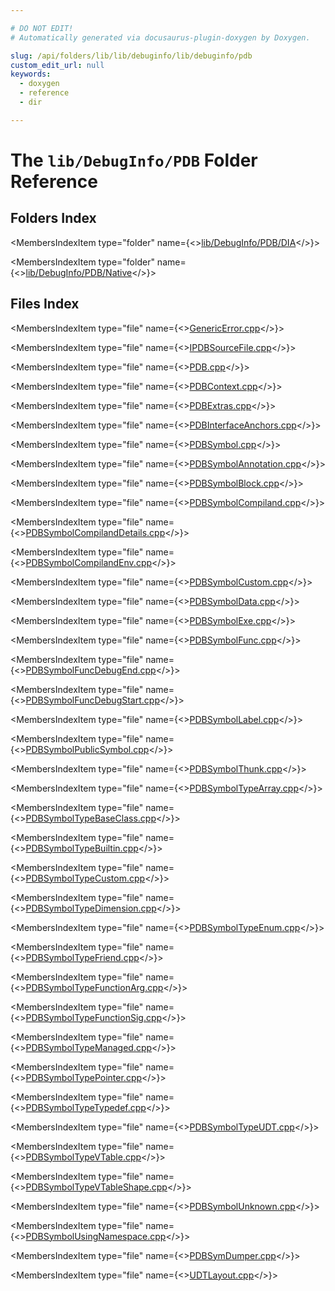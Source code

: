 ```yaml
---

# DO NOT EDIT!
# Automatically generated via docusaurus-plugin-doxygen by Doxygen.

slug: /api/folders/lib/lib/debuginfo/lib/debuginfo/pdb
custom_edit_url: null
keywords:
  - doxygen
  - reference
  - dir

---
```





# The `lib/DebugInfo/PDB` Folder Reference

<DoxygenPage pluginConfig={pluginConfig}>



## Folders Index

<MembersIndex>

<MembersIndexItem
  type="folder"
  name={<><a href="/docs/api/folders/lib/lib/debuginfo/lib/debuginfo/pdb/lib/debuginfo/pdb/dia">lib/DebugInfo/PDB/DIA</a></>}>
</MembersIndexItem>

<MembersIndexItem
  type="folder"
  name={<><a href="/docs/api/folders/lib/lib/debuginfo/lib/debuginfo/pdb/lib/debuginfo/pdb/native">lib/DebugInfo/PDB/Native</a></>}>
</MembersIndexItem>

</MembersIndex>

## Files Index

<MembersIndex>

<MembersIndexItem
  type="file"
  name={<><a href="/docs/api/files/lib/lib/debuginfo/lib/debuginfo/pdb/genericerror-cpp">GenericError.cpp</a></>}>
</MembersIndexItem>

<MembersIndexItem
  type="file"
  name={<><a href="/docs/api/files/lib/lib/debuginfo/lib/debuginfo/pdb/ipdbsourcefile-cpp">IPDBSourceFile.cpp</a></>}>
</MembersIndexItem>

<MembersIndexItem
  type="file"
  name={<><a href="/docs/api/files/lib/lib/debuginfo/lib/debuginfo/pdb/pdb-cpp">PDB.cpp</a></>}>
</MembersIndexItem>

<MembersIndexItem
  type="file"
  name={<><a href="/docs/api/files/lib/lib/debuginfo/lib/debuginfo/pdb/pdbcontext-cpp">PDBContext.cpp</a></>}>
</MembersIndexItem>

<MembersIndexItem
  type="file"
  name={<><a href="/docs/api/files/lib/lib/debuginfo/lib/debuginfo/pdb/pdbextras-cpp">PDBExtras.cpp</a></>}>
</MembersIndexItem>

<MembersIndexItem
  type="file"
  name={<><a href="/docs/api/files/lib/lib/debuginfo/lib/debuginfo/pdb/pdbinterfaceanchors-cpp">PDBInterfaceAnchors.cpp</a></>}>
</MembersIndexItem>

<MembersIndexItem
  type="file"
  name={<><a href="/docs/api/files/lib/lib/debuginfo/lib/debuginfo/pdb/pdbsymbol-cpp">PDBSymbol.cpp</a></>}>
</MembersIndexItem>

<MembersIndexItem
  type="file"
  name={<><a href="/docs/api/files/lib/lib/debuginfo/lib/debuginfo/pdb/pdbsymbolannotation-cpp">PDBSymbolAnnotation.cpp</a></>}>
</MembersIndexItem>

<MembersIndexItem
  type="file"
  name={<><a href="/docs/api/files/lib/lib/debuginfo/lib/debuginfo/pdb/pdbsymbolblock-cpp">PDBSymbolBlock.cpp</a></>}>
</MembersIndexItem>

<MembersIndexItem
  type="file"
  name={<><a href="/docs/api/files/lib/lib/debuginfo/lib/debuginfo/pdb/pdbsymbolcompiland-cpp">PDBSymbolCompiland.cpp</a></>}>
</MembersIndexItem>

<MembersIndexItem
  type="file"
  name={<><a href="/docs/api/files/lib/lib/debuginfo/lib/debuginfo/pdb/pdbsymbolcompilanddetails-cpp">PDBSymbolCompilandDetails.cpp</a></>}>
</MembersIndexItem>

<MembersIndexItem
  type="file"
  name={<><a href="/docs/api/files/lib/lib/debuginfo/lib/debuginfo/pdb/pdbsymbolcompilandenv-cpp">PDBSymbolCompilandEnv.cpp</a></>}>
</MembersIndexItem>

<MembersIndexItem
  type="file"
  name={<><a href="/docs/api/files/lib/lib/debuginfo/lib/debuginfo/pdb/pdbsymbolcustom-cpp">PDBSymbolCustom.cpp</a></>}>
</MembersIndexItem>

<MembersIndexItem
  type="file"
  name={<><a href="/docs/api/files/lib/lib/debuginfo/lib/debuginfo/pdb/pdbsymboldata-cpp">PDBSymbolData.cpp</a></>}>
</MembersIndexItem>

<MembersIndexItem
  type="file"
  name={<><a href="/docs/api/files/lib/lib/debuginfo/lib/debuginfo/pdb/pdbsymbolexe-cpp">PDBSymbolExe.cpp</a></>}>
</MembersIndexItem>

<MembersIndexItem
  type="file"
  name={<><a href="/docs/api/files/lib/lib/debuginfo/lib/debuginfo/pdb/pdbsymbolfunc-cpp">PDBSymbolFunc.cpp</a></>}>
</MembersIndexItem>

<MembersIndexItem
  type="file"
  name={<><a href="/docs/api/files/lib/lib/debuginfo/lib/debuginfo/pdb/pdbsymbolfuncdebugend-cpp">PDBSymbolFuncDebugEnd.cpp</a></>}>
</MembersIndexItem>

<MembersIndexItem
  type="file"
  name={<><a href="/docs/api/files/lib/lib/debuginfo/lib/debuginfo/pdb/pdbsymbolfuncdebugstart-cpp">PDBSymbolFuncDebugStart.cpp</a></>}>
</MembersIndexItem>

<MembersIndexItem
  type="file"
  name={<><a href="/docs/api/files/lib/lib/debuginfo/lib/debuginfo/pdb/pdbsymbollabel-cpp">PDBSymbolLabel.cpp</a></>}>
</MembersIndexItem>

<MembersIndexItem
  type="file"
  name={<><a href="/docs/api/files/lib/lib/debuginfo/lib/debuginfo/pdb/pdbsymbolpublicsymbol-cpp">PDBSymbolPublicSymbol.cpp</a></>}>
</MembersIndexItem>

<MembersIndexItem
  type="file"
  name={<><a href="/docs/api/files/lib/lib/debuginfo/lib/debuginfo/pdb/pdbsymbolthunk-cpp">PDBSymbolThunk.cpp</a></>}>
</MembersIndexItem>

<MembersIndexItem
  type="file"
  name={<><a href="/docs/api/files/lib/lib/debuginfo/lib/debuginfo/pdb/pdbsymboltypearray-cpp">PDBSymbolTypeArray.cpp</a></>}>
</MembersIndexItem>

<MembersIndexItem
  type="file"
  name={<><a href="/docs/api/files/lib/lib/debuginfo/lib/debuginfo/pdb/pdbsymboltypebaseclass-cpp">PDBSymbolTypeBaseClass.cpp</a></>}>
</MembersIndexItem>

<MembersIndexItem
  type="file"
  name={<><a href="/docs/api/files/lib/lib/debuginfo/lib/debuginfo/pdb/pdbsymboltypebuiltin-cpp">PDBSymbolTypeBuiltin.cpp</a></>}>
</MembersIndexItem>

<MembersIndexItem
  type="file"
  name={<><a href="/docs/api/files/lib/lib/debuginfo/lib/debuginfo/pdb/pdbsymboltypecustom-cpp">PDBSymbolTypeCustom.cpp</a></>}>
</MembersIndexItem>

<MembersIndexItem
  type="file"
  name={<><a href="/docs/api/files/lib/lib/debuginfo/lib/debuginfo/pdb/pdbsymboltypedimension-cpp">PDBSymbolTypeDimension.cpp</a></>}>
</MembersIndexItem>

<MembersIndexItem
  type="file"
  name={<><a href="/docs/api/files/lib/lib/debuginfo/lib/debuginfo/pdb/pdbsymboltypeenum-cpp">PDBSymbolTypeEnum.cpp</a></>}>
</MembersIndexItem>

<MembersIndexItem
  type="file"
  name={<><a href="/docs/api/files/lib/lib/debuginfo/lib/debuginfo/pdb/pdbsymboltypefriend-cpp">PDBSymbolTypeFriend.cpp</a></>}>
</MembersIndexItem>

<MembersIndexItem
  type="file"
  name={<><a href="/docs/api/files/lib/lib/debuginfo/lib/debuginfo/pdb/pdbsymboltypefunctionarg-cpp">PDBSymbolTypeFunctionArg.cpp</a></>}>
</MembersIndexItem>

<MembersIndexItem
  type="file"
  name={<><a href="/docs/api/files/lib/lib/debuginfo/lib/debuginfo/pdb/pdbsymboltypefunctionsig-cpp">PDBSymbolTypeFunctionSig.cpp</a></>}>
</MembersIndexItem>

<MembersIndexItem
  type="file"
  name={<><a href="/docs/api/files/lib/lib/debuginfo/lib/debuginfo/pdb/pdbsymboltypemanaged-cpp">PDBSymbolTypeManaged.cpp</a></>}>
</MembersIndexItem>

<MembersIndexItem
  type="file"
  name={<><a href="/docs/api/files/lib/lib/debuginfo/lib/debuginfo/pdb/pdbsymboltypepointer-cpp">PDBSymbolTypePointer.cpp</a></>}>
</MembersIndexItem>

<MembersIndexItem
  type="file"
  name={<><a href="/docs/api/files/lib/lib/debuginfo/lib/debuginfo/pdb/pdbsymboltypetypedef-cpp">PDBSymbolTypeTypedef.cpp</a></>}>
</MembersIndexItem>

<MembersIndexItem
  type="file"
  name={<><a href="/docs/api/files/lib/lib/debuginfo/lib/debuginfo/pdb/pdbsymboltypeudt-cpp">PDBSymbolTypeUDT.cpp</a></>}>
</MembersIndexItem>

<MembersIndexItem
  type="file"
  name={<><a href="/docs/api/files/lib/lib/debuginfo/lib/debuginfo/pdb/pdbsymboltypevtable-cpp">PDBSymbolTypeVTable.cpp</a></>}>
</MembersIndexItem>

<MembersIndexItem
  type="file"
  name={<><a href="/docs/api/files/lib/lib/debuginfo/lib/debuginfo/pdb/pdbsymboltypevtableshape-cpp">PDBSymbolTypeVTableShape.cpp</a></>}>
</MembersIndexItem>

<MembersIndexItem
  type="file"
  name={<><a href="/docs/api/files/lib/lib/debuginfo/lib/debuginfo/pdb/pdbsymbolunknown-cpp">PDBSymbolUnknown.cpp</a></>}>
</MembersIndexItem>

<MembersIndexItem
  type="file"
  name={<><a href="/docs/api/files/lib/lib/debuginfo/lib/debuginfo/pdb/pdbsymbolusingnamespace-cpp">PDBSymbolUsingNamespace.cpp</a></>}>
</MembersIndexItem>

<MembersIndexItem
  type="file"
  name={<><a href="/docs/api/files/lib/lib/debuginfo/lib/debuginfo/pdb/pdbsymdumper-cpp">PDBSymDumper.cpp</a></>}>
</MembersIndexItem>

<MembersIndexItem
  type="file"
  name={<><a href="/docs/api/files/lib/lib/debuginfo/lib/debuginfo/pdb/udtlayout-cpp">UDTLayout.cpp</a></>}>
</MembersIndexItem>

</MembersIndex>


</DoxygenPage>
